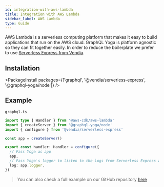 ```yaml
---
id: integration-with-aws-lambda
title: Integration with AWS Lambda
sidebar_label: AWS Lambda
type: Guide
---
```


AWS Lambda is a serverless computing platform that makes it easy to build applications that run on the AWS cloud. GraphQL Yoga is platform agnostic so they can fit together easily.
In order to reduce the boilerplate we prefer to use [Serverless Express from Vendia](https://github.com/vendia/serverless-express).

## Installation

<PackageInstall
  packages={['graphql', '@vendia/serverless-express', '@graphql-yoga/node']}
/>

## Example

`graphql.ts`

```ts
import type { Handler } from '@aws-cdk/aws-lambda'
import { createServer } from '@graphql-yoga/node'
import { configure } from '@vendia/serverless-express'

const app = createServer()

export const handler: Handler = configure({
  // Pass Yoga as app
  app,
  // Pass Yoga's logger to listen to the logs from Serverless Express as well
  log: app.logger,
})
```

> You can also check a full example on our GitHub repository [here](https://github.com/dotansimha/graphql-yoga/tree/master/examples/aws-lambda)
